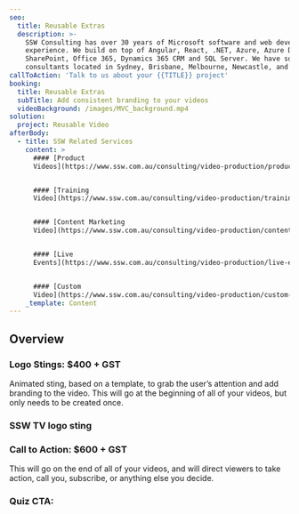 ```yaml
---
seo:
  title: Reusable Extras
  description: >-
    SSW Consulting has over 30 years of Microsoft software and web development
    experience. We build on top of Angular, React, .NET, Azure, Azure DevOps,
    SharePoint, Office 365, Dynamics 365 CRM and SQL Server. We have software
    consultants located in Sydney, Brisbane, Melbourne, Newcastle, and China.
callToAction: 'Talk to us about your {{TITLE}} project'
booking:
  title: Reusable Extras
  subTitle: Add consistent branding to your videos
  videoBackground: /images/MVC_background.mp4
solution:
  project: Reusable Video
afterBody:
  - title: SSW Related Services
    content: >
      #### [Product
      Videos](https://www.ssw.com.au/consulting/video-production/product-videos)


      #### [Training
      Video](https://www.ssw.com.au/consulting/video-production/training-videos)


      #### [Content Marketing
      Video](https://www.ssw.com.au/consulting/video-production/content-marketing-videos)


      #### [Live
      Events](https://www.ssw.com.au/consulting/video-production/live-events)


      #### [Custom
      Video](https://www.ssw.com.au/consulting/video-production/custom-videos)
    _template: Content
---
```


## Overview

### Logo Stings: $400 + GST

Animated sting, based on a template, to grab the user’s attention and add branding to the video. This will go at the beginning of all of your videos, but only needs to be created once.

### SSW TV logo sting

<VideoEmbed url="https://www.youtube.com/watch?v=TSHFQW624ww" />

### Call to Action: $600 + GST

This will go on the end of all of your videos, and will direct viewers to take action, call you, subscribe, or anything else you decide.

### Quiz CTA:

<VideoEmbed url="https://www.youtube.com/watch?v=OQVY46f-BEM" />
